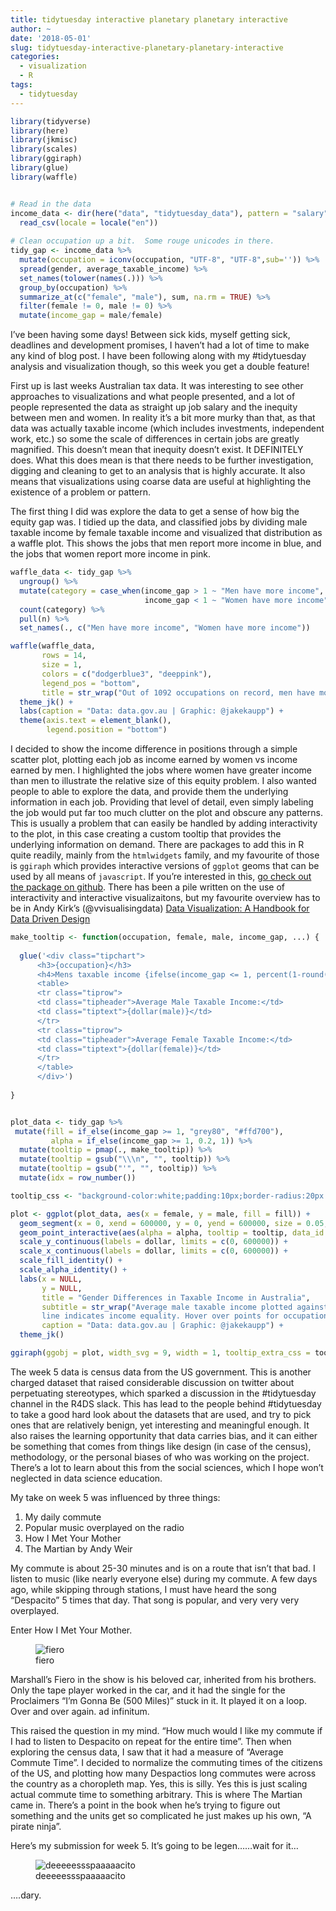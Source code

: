 ```yaml
---
title: tidytuesday interactive planetary planetary interactive
author: ~
date: '2018-05-01'
slug: tidytuesday-interactive-planetary-planetary-interactive
categories: 
  - visualization
  - R
tags: 
  - tidytuesday
---
```


```r
library(tidyverse)
library(here)
library(jkmisc)
library(scales)
library(ggiraph)
library(glue)
library(waffle)


# Read in the data
income_data <- dir(here("data", "tidytuesday_data"), pattern = "salary", full.names = TRUE) %>% 
  read_csv(locale = locale("en"))
 
# Clean occupation up a bit.  Some rouge unicodes in there.
tidy_gap <- income_data %>% 
  mutate(occupation = iconv(occupation, "UTF-8", "UTF-8",sub='')) %>% 
  spread(gender, average_taxable_income) %>%
  set_names(tolower(names(.))) %>% 
  group_by(occupation) %>% 
  summarize_at(c("female", "male"), sum, na.rm = TRUE) %>% 
  filter(female != 0, male != 0) %>% 
  mutate(income_gap = male/female)

```

I've been having some days!  Between sick kids, myself getting sick, deadlines and development promises, I haven't had a lot of time to make any kind of blog post.  I have been following along with my #tidytuesday analysis and visualization though, so this week you get a double feature!

First up is last weeks Australian tax data.  It was interesting to see other approaches to visualizations and what people presented, and a lot of people represented the data as straight up job salary and the inequity between men and women.  In reality it's a bit more murky than that, as that data was actually taxable income (which includes investments, independent work, etc.) so some the scale of differences in certain jobs are greatly magnified.  This doesn't mean that inequity doesn't exist.  It DEFINITELY does.  What this does mean is that there needs to be further investigation, digging and cleaning to get to an analysis that is highly accurate.  It also means that visualizations using coarse data are useful at highlighting the existence of a problem or pattern.

The first thing I did was explore the data to get a sense of how big the equity gap was. I tidied up the data, and classified jobs by dividing male taxable income by female taxable income and visualized that distribution as a waffle plot.  This shows the jobs that men report more income in blue, and the jobs that women report more income in pink.

```r
waffle_data <- tidy_gap %>% 
  ungroup() %>% 
  mutate(category = case_when(income_gap > 1 ~ "Men have more income",
                              income_gap < 1 ~ "Women have more income"))%>% 
  count(category) %>% 
  pull(n) %>% 
  set_names(., c("Men have more income", "Women have more income"))

waffle(waffle_data, 
       rows = 14,
       size = 1,
       colors = c("dodgerblue3", "deeppink"), 
       legend_pos = "bottom", 
       title = str_wrap("Out of 1092 occupations on record, men have more taxable income than women in 1011 of them.  That's 92.5% of occupations for those counting at home.", 70)) + 
  theme_jk() +
  labs(caption = "Data: data.gov.au | Graphic: @jakekaupp") +
  theme(axis.text = element_blank(),
        legend.position = "bottom")
```


I decided to show the income difference in positions through a simple scatter plot, plotting each job as income earned by women vs income earned by men. I highlighted the jobs where women have greater income than men to illustrate the relative size of this equity problem.  I also wanted people to able to explore the data, and provide them the underlying information in each job.  Providing that level of detail, even simply labeling the job would put far too much clutter on the plot and obscure any patterns.  This is usually a problem that can easily be handled by adding interactivity to the plot, in this case creating a custom tooltip that provides the underlying information on demand.  There are packages to add this in R quite readily, mainly from the `htmlwidgets` family, and my favourite of those is `ggiraph` which provides interactive versions of `ggplot` geoms that can be used by all means of `javascript`.  If you're interested in this, [go check out the package on github](https://github.com/davidgohel/ggiraph).  There has been a pile written on the use of interactivity and interactive visualizaitons, but my favourite overview has to be in Andy Kirk's (@vvisualisingdata) [Data Visualization: A Handbook for Data Driven Design](http://www.visualisingdata.com/book/)

```r

make_tooltip <- function(occupation, female, male, income_gap, ...) {
 
  glue('<div class="tipchart">
      <h3>{occupation}</h3>
      <h4>Mens taxable income {ifelse(income_gap <= 1, percent(1-round(income_gap, 2)), percent(round(income_gap, 2)))} {ifelse(income_gap <= 1, "less", "more")} than womens</h4>
      <table>
      <tr class="tiprow">
      <td class="tipheader">Average Male Taxable Income:</td>
      <td class="tiptext">{dollar(male)}</td>
      </tr>
      <tr class="tiprow">
      <td class="tipheader">Average Female Taxable Income:</td>
      <td class="tiptext">{dollar(female)}</td>
      </tr>
      </table>
      </div>')
  
}


plot_data <- tidy_gap %>% 
 mutate(fill = if_else(income_gap >= 1, "grey80", "#ffd700"),
         alpha = if_else(income_gap >= 1, 0.2, 1)) %>% 
  mutate(tooltip = pmap(., make_tooltip)) %>% 
  mutate(tooltip = gsub("\\\n", "", tooltip)) %>% 
  mutate(tooltip = gsub("'", "", tooltip)) %>% 
  mutate(idx = row_number())

tooltip_css <- "background-color:white;padding:10px;border-radius:20px 20px 20px 20px;border-color:black;border-style:solid;border-width:1px"

plot <- ggplot(plot_data, aes(x = female, y = male, fill = fill)) +
  geom_segment(x = 0, xend = 600000, y = 0, yend = 600000, size = 0.05, color = "grey80") +
  geom_point_interactive(aes(alpha = alpha, tooltip = tooltip, data_id = idx), shape = 21, color = "grey30", size = 3) +
  scale_y_continuous(labels = dollar, limits = c(0, 600000)) +
  scale_x_continuous(labels = dollar, limits = c(0, 600000)) +
  scale_fill_identity() +
  scale_alpha_identity() +
  labs(x = NULL, 
       y = NULL, 
       title = "Gender Differences in Taxable Income in Australia",
       subtitle = str_wrap("Average male taxable income plotted against average female taxable income by occupation. Yellow dots indicate occupations where women have more taxable income than their male counterparts, 
       line indicates income equality. Hover over points for occupation, % difference and detailed income.", 100),
       caption = "Data: data.gov.au | Graphic: @jakekaupp") +
  theme_jk()

ggiraph(ggobj = plot, width_svg = 9, width = 1, tooltip_extra_css = tooltip_css)

```

The week 5 data is census data from the US government.  This is another charged dataset that raised considerable discussion on twitter about perpetuating stereotypes, which sparked a discussion in the #tidytuesday channel in the R4DS slack.  This has lead to the people behind #tidytuesday to take a good hard look about the datasets that are used, and try to pick ones that are relatively benign, yet interesting and meaningful enough.  It also raises the learning opportunity that data carries bias, and it can either be something that comes from things like design (in case of the census), methodology, or the personal biases of who was working on the project.  There's a lot to learn about this from the social sciences, which I hope won't neglected in data science education.

My take on week 5 was influenced by three things:

1. My daily commute
2. Popular music overplayed on the radio
3. How I Met Your Mother
4. The Martian by Andy Weir

My commute is about 25-30 minutes and is on a route that isn't that bad.  I listen to music (like nearly everyone else) during my commute.  A few days ago, while skipping through stations, I must have heard the song "Despacito"  5 times that day.  That song is popular, and very very very overplayed. 

Enter How I Met Your Mother.

![fiero](https://thedoublevision.files.wordpress.com/2014/03/8xgrbm1415hy.jpg)

Marshall's Fiero in the show is his beloved car, inherited from his brothers.  Only the tape player worked in the car, and it had the single for the Proclaimers "I'm Gonna Be (500 Miles)" stuck in it.  It played it on a loop.  Over and over again. ad infinitum.

This raised the question in my mind.  "How much would I like my commute if I had to listen to Despacito on repeat for the entire time".  Then when exploring the census data, I saw that it had a measure of "Average Commute Time".  I decided to normalize the commuting times of the citizens of the US, and plotting how many Despactios long commutes were across the country as a choropleth map.  Yes, this is silly.  Yes this is just scaling actual commute time to something arbitrary.  This is where The Martian came in.  There's a point in the book when he's trying to figure out something and the units get so complicated he just makes up his own, "A pirate ninja".

Here's my submission for week 5.  It's going to be legen......wait for it...

![deeeeessspaaaaacito](https://cdn.rawgit.com/jkaupp/tidytuesdays/2348d94b/week5/tw5_choropleth%20map.png)

....dary.






